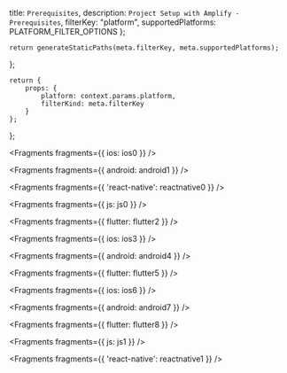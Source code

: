   title: `Prerequisites`,
  description: `Project Setup with Amplify - Prerequisites`,
  filterKey: "platform",
  supportedPlatforms: PLATFORM_FILTER_OPTIONS
};
      


    return generateStaticPaths(meta.filterKey, meta.supportedPlatforms);
};

    return {
        props: {
            platform: context.params.platform,
            filterKind: meta.filterKey
        }
    };
};


<Fragments fragments={{ ios: ios0 }} />


<Fragments fragments={{ android: android1 }} />


<Fragments fragments={{ 'react-native': reactnative0 }} />


<Fragments fragments={{ js: js0 }} />


<Fragments fragments={{ flutter: flutter2 }} />


<Fragments fragments={{ ios: ios3 }} />


<Fragments fragments={{ android: android4 }} />


<Fragments fragments={{ flutter: flutter5 }} />


<Fragments fragments={{ ios: ios6 }} />


<Fragments fragments={{ android: android7 }} />


<Fragments fragments={{ flutter: flutter8 }} />


<Fragments fragments={{ js: js1 }} />


<Fragments fragments={{ 'react-native': reactnative1 }} />
